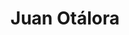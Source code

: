 ---
title: Juan Otálora
description: Ingeniero de Software expuesto a un mundo complejo
template: splash
hero:
  title: ¡Hola! Soy Juan
  tagline: Ingeniero de Software expuesto a un mundo complejo
  actions:
    - text: Sobre mi
      link: /about/yo
    - text: Empieza por aquí
      link: /empieza-aqui/proposito
      variant: minimal
---